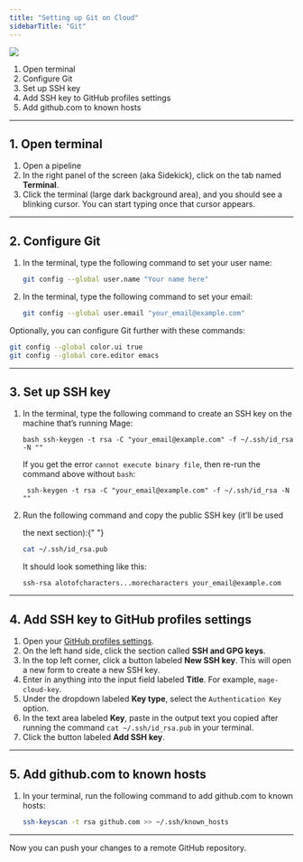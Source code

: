 ```yaml
---
title: "Setting up Git on Cloud"
sidebarTitle: "Git"
---
```


![](https://user-images.githubusercontent.com/78053898/198753409-c7c41a8d-c137-4273-bb3b-76ecc81f8ee2.png)

1. Open terminal
2. Configure Git
3. Set up SSH key
4. Add SSH key to GitHub profiles settings
5. Add github.com to known hosts

---

## 1. Open terminal

1. Open a pipeline
2. In the right panel of the screen (aka Sidekick), click on the tab named
   **Terminal**.
3. Click the terminal (large dark background area), and you should see a
   blinking cursor. You can start typing once that cursor appears.

---

## 2. Configure Git

1. In the terminal, type the following command to set your user name:
   ```bash
   git config --global user.name "Your name here"
   ```
2. In the terminal, type the following command to set your email:
   ```bash
   git config --global user.email "your_email@example.com"
   ```

Optionally, you can configure Git further with these commands:

```bash
git config --global color.ui true
git config --global core.editor emacs
```

---

## 3. Set up SSH key

1. In the terminal, type the following command to create an SSH key on the
   machine that’s running Mage:
   ```
   bash ssh-keygen -t rsa -C "your_email@example.com" -f ~/.ssh/id_rsa -N ""
   ```

   If you get the error `cannot execute binary file`, then re-run the command above without `bash`:
   ```
    ssh-keygen -t rsa -C "your_email@example.com" -f ~/.ssh/id_rsa -N ""
   ```
2. Run the following command and copy the public SSH key (it’ll be used

   <ins></ins> the next section):{" "}

   ```bash
   cat ~/.ssh/id_rsa.pub
   ```

   It should look something like this:

   ```
   ssh-rsa alotofcharacters...morecharacters your_email@example.com
   ```

---

## 4. Add SSH key to GitHub profiles settings

1. Open your [GitHub profiles settings](https://github.com/settings/profile).
2. On the left hand side, click the section called **SSH and GPG keys**.
3. In the top left corner, click a button labeled **New SSH key**. This will
   open a new form to create a new SSH key.
4. Enter in anything into the input field labeled **Title**. For example,
   `mage-cloud-key`.
5. Under the dropdown labeled **Key type**, select the `Authentication Key`
   option.
6. In the text area labeled **Key**, paste in the output text you copied after
   running the command `cat ~/.ssh/id_rsa.pub` in your terminal.
7. Click the button labeled **Add SSH key**.

---

## 5. Add github.com to known hosts

1. In your terminal, run the following command to add github.com to known hosts:
   ```bash
   ssh-keyscan -t rsa github.com >> ~/.ssh/known_hosts
   ```

---

Now you can push your changes to a remote GitHub repository.
